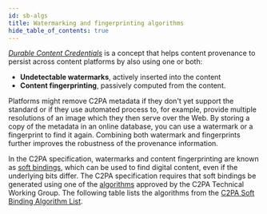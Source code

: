 ```yaml
---
id: sb-algs
title: Watermarking and fingerprinting algorithms
hide_table_of_contents: true
---
```


[_Durable Content Credentials_](https://contentauthenticity.org/blog/durable-content-credentials) is a concept that helps content provenance to persist across content platforms by also using one or both:

- **Undetectable watermarks**, actively inserted into the content
- **Content fingerprinting**, passively computed from the content.

Platforms might remove C2PA metadata if they don't yet support the standard or if they use automated process to, for example, provide multiple resolutions of an image which they then serve over the Web. By storing a copy of the metadata in an online database, you can use a watermark or a fingerprint to find it again.
Combining both watermark and fingerprints further improves the robustness of the provenance information.

In the C2PA specification, watermarks and content fingerprinting are known as [soft bindings](https://c2pa.org/specifications/specifications/2.1/specs/C2PA_Specification.html#_soft_bindings), which can be used to find digital content, even if the underlying bits differ. The C2PA specification requires that soft bindings be generated using one of the [algorithms](https://c2pa.org/specifications/specifications/2.1/specs/C2PA_Specification.html#_soft_binding_algorithm_list) approved by the C2PA Technical Working Group. The following table lists the algorithms from the [C2PA Soft Binding Algorithm List](https://github.com/c2pa-org/softbinding-algorithm-list).


<JSONToTable />
